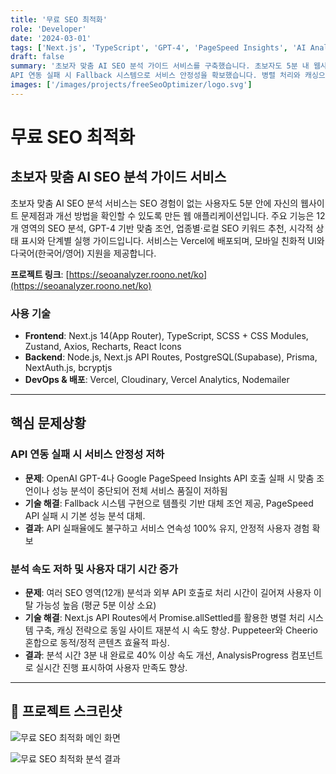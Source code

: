 ```yaml
---
title: '무료 SEO 최적화'
role: 'Developer'
date: '2024-03-01'
tags: ['Next.js', 'TypeScript', 'GPT-4', 'PageSpeed Insights', 'AI Analysis', 'SEO']
draft: false
summary: '초보자 맞춤 AI SEO 분석 가이드 서비스를 구축했습니다. 초보자도 5분 내 웹사이트 문제점과 개선 방안을 확인할 수 있는 AI 기반 SEO 분석 웹 애플리케이션입니다.
API 연동 실패 시 Fallback 시스템으로 서비스 안정성을 확보했습니다. 병렬 처리와 캐싱으로 분석 속도를 40% 개선했습니다.'
images: ['/images/projects/freeSeoOptimizer/logo.svg']
---
```


# 무료 SEO 최적화

<div className="project-overview">

## 초보자 맞춤 AI SEO 분석 가이드 서비스

초보자 맞춤 AI SEO 분석 서비스는 SEO 경험이 없는 사용자도 5분 안에 자신의 웹사이트 문제점과 개선 방법을 확인할 수 있도록 만든 웹 애플리케이션입니다. 주요 기능은 12개 영역의 SEO 분석, GPT-4 기반 맞춤 조언, 업종별·로컬 SEO 키워드 추천, 시각적 상태 표시와 단계별 실행 가이드입니다. 서비스는 Vercel에 배포되며, 모바일 친화적 UI와 다국어(한국어/영어) 지원을 제공합니다.

**프로젝트 링크**: [https://seoanalyzer.roono.net/ko](https://seoanalyzer.roono.net/ko)

</div>

<div className="tech-stack">

### 사용 기술

- **Frontend**: Next.js 14(App Router), TypeScript, SCSS + CSS Modules, Zustand, Axios, Recharts, React Icons
- **Backend**: Node.js, Next.js API Routes, PostgreSQL(Supabase), Prisma, NextAuth.js, bcryptjs
- **DevOps & 배포**: Vercel, Cloudinary, Vercel Analytics, Nodemailer

</div>

---

## 핵심 문제상황

<div className="problem-solution">

<div className="challenge-item">

### API 연동 실패 시 서비스 안정성 저하

- **문제**: OpenAI GPT-4나 Google PageSpeed Insights API 호출 실패 시 맞춤 조언이나 성능 분석이 중단되어 전체 서비스 품질이 저하됨
- **기술 해결**: Fallback 시스템 구현으로 템플릿 기반 대체 조언 제공, PageSpeed API 실패 시 기본 성능 분석 대체.
- **결과**: API 실패율에도 불구하고 서비스 연속성 100% 유지, 안정적 사용자 경험 확보

</div>

<div className="challenge-item">

### 분석 속도 저하 및 사용자 대기 시간 증가

- **문제**: 여러 SEO 영역(12개) 분석과 외부 API 호출로 처리 시간이 길어져 사용자 이탈 가능성 높음 (평균 5분 이상 소요)
- **기술 해결**: Next.js API Routes에서 Promise.allSettled를 활용한 병렬 처리 시스템 구축, 캐싱 전략으로 동일 사이트 재분석 시 속도 향상. Puppeteer와 Cheerio 혼합으로 동적/정적 콘텐츠 효율적 파싱.
- **결과**: 분석 시간 3분 내 완료로 40% 이상 속도 개선, AnalysisProgress 컴포넌트로 실시간 진행 표시하여 사용자 만족도 향상.

</div>

</div>

---

## 📸 프로젝트 스크린샷

![무료 SEO 최적화 메인 화면](/images/projects/freeSeoOptimizer/image1.png)

![무료 SEO 최적화 분석 결과](/images/projects/freeSeoOptimizer/image2.png)